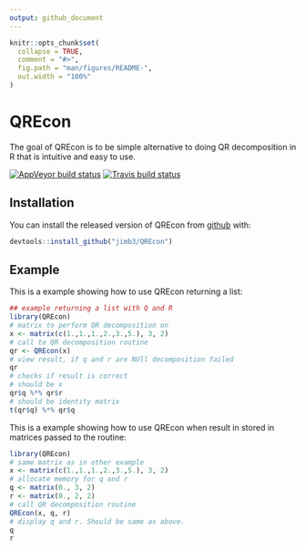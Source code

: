 ```yaml
---
output: github_document
---
```


<!-- README.md is generated from README.Rmd. Please edit that file -->

```r
knitr::opts_chunk$set(
  collapse = TRUE,
  comment = "#>",
  fig.path = "man/figures/README-",
  out.width = "100%"
)
```
# QREcon

The goal of QREcon is to be simple alternative to doing QR decomposition in R that is
intuitive and easy to use.

[![AppVeyor build status](https://ci.appveyor.com/api/projects/status/github/jimb3/QREcon?branch=master&svg=true)](https://ci.appveyor.com/project/jimb3/QREcon)
[![Travis build status](https://travis-ci.org/jimb3/QREcon.svg?branch=master)](https://travis-ci.org/jimb3/QREcon)

## Installation

You can install the released version of QREcon from [github](https://github.com) with:

``` r
devtools::install_github("jimb3/QREcon")
```

## Example

This is a example showing how to use QREcon returning a list:

```r
## example returning a list with Q and R
library(QREcon)
# matrix to perform QR decomposition on
x <- matrix(c(1.,1.,1.,2.,3.,5.), 3, 2)
# call to QR decomposition routine
qr <- QREcon(x)
# view result, if q and r are NUll decomposition failed
qr
# checks if result is correct
# should be x
qr$q %*% qr$r
# should be identity matrix
t(qr$q) %*% qr$q
```

This is a example showing how to use QREcon when result in stored in matrices passed to the routine:

```r
library(QREcon)
# same matrix as in other example
x <- matrix(c(1.,1.,1.,2.,3.,5.), 3, 2)
# allocate memory for q and r
q <- matrix(0., 3, 2)
r <- matrix(0., 2, 2)
# call QR decomposition routine
QREcon(x, q, r)
# display q and r. Should be same as above.
q
r
```
